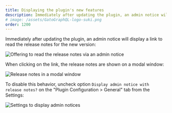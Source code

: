 ```yaml
---
title: Displaying the plugin's new features
description: Immediately after updating the plugin, an admin notice will display a link to read the release notes for the new version.
# image: /assets/GatoGraphQL-logo-suki.png
order: 1200
---
```


Immediately after updating the plugin, an admin notice will display a link to read the release notes for the new version:

![Offering to read the release notes via an admin notice](/assets/guides/downstream/admin-notice-release-notes.png "Offering to read the release notes via an admin notice")

When clicking on the link, the release notes are shown on a modal window:

![Release notes in a modal window](/assets/guides/downstream/release-notes-in-modal.png "Release notes in a modal window")

To disable this behavior, uncheck option `Display admin notice with release notes?` on the "Plugin Configuration > General" tab from the Settings:

![Settings to display admin notices](/assets/guides/downstream/display-admin-notices.png "Settings to display admin notices")

